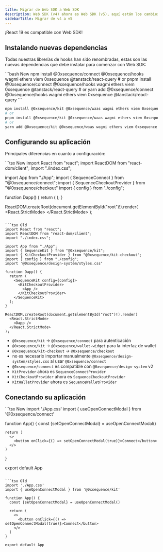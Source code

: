 ```yaml
---
title: Migrar de Web SDK a Web SDK
description: Web SDK (v4) ahora es Web SDK (v5), aquí están los cambios más importantes.
sidebarTitle: Migrar de v4 a v5
---
```


<Note>
  ¡React 19 es compatible con Web SDK!
</Note>

## Instalando nuevas dependencias
Todas nuestras librerías de hooks han sido renombradas, estas son las nuevas dependencias que debe instalar para comenzar con Web SDK:

<CodeGroup>
  ```bash New 
  npm install @0xsequence/connect @0xsequence/hooks wagmi ethers viem 0xsequence @tanstack/react-query
  # or
  pnpm install @0xsequence/connect @0xsequence/hooks wagmi ethers viem 0xsequence @tanstack/react-query
  # or
  yarn add @0xsequence/connect @0xsequence/hooks wagmi ethers viem 0xsequence @tanstack/react-query
  ```

  ```bash Old
  npm install @0xsequence/kit @0xsequence/waas wagmi ethers viem 0xsequence @0xsequence/design-system@^1.9.0 motion @tanstack/react-query
  # or
  pnpm install @0xsequence/kit @0xsequence/waas wagmi ethers viem 0xsequence @0xsequence/design-system@^1.9.0 motion @tanstack/react-query
  # or
  yarn add @0xsequence/kit @0xsequence/waas wagmi ethers viem 0xsequence @0xsequence/design-system@^1.9.0 motion @tanstack/react-query
  ```
</CodeGroup>

## Configurando su aplicación
Principales diferencias en cuanto a configuración:

<CodeGroup>
  ```tsx New
  import React from "react";
  import ReactDOM from "react-dom/client";
  import "./index.css"; 

  import App from "./App";
  import { SequenceConnect } from "@0xsequence/connect";
  import { SequenceCheckoutProvider } from "@0xsequence/checkout"
  import { config } from "./config";

  function Dapp() {
    return (
      <SequenceConnect config={config}>
        <SequenceCheckoutProvider>
            <App />
        </SequenceCheckoutProvider>
      </SequenceConnect>
    );
  }

  ReactDOM.createRoot(document.getElementById("root")!).render(
    <React.StrictMode>
      <Dapp />
    </React.StrictMode>
  );
  ```

  ```tsx Old
  import React from "react";
  import ReactDOM from "react-dom/client";
  import "./index.css";

  import App from "./App";
  import { SequenceKit } from "@0xsequence/kit";
  import { KitCheckoutProvider } from "@0xsequence/kit-checkout";
  import { config } from "./config";
  import '@0xsequence/design-system/styles.css'

  function Dapp() {
    return (
      <SequenceKit config={config}>
        <KitCheckoutProvider>
          <App />
        </KitCheckoutProvider>
      </SequenceKit>
    );
  }

  ReactDOM.createRoot(document.getElementById("root")!).render(
    <React.StrictMode>
      <Dapp />
    </React.StrictMode>
  );
  ```
</CodeGroup>

- `@0xsequence/kit` -> `@0xsequence/connect` para autenticación
- `@0xsequence/kit` -> `@0xsequence/wallet-widget` para la interfaz de wallet
- `@0xsequence/kit-checkout` -> `@0xsequence/checkout`
- no es necesario importar manualmente `@0xsequence/design-system/styles.css` al usar `@0xsequence/connect`
- `@0xsequence/connect` es compatible con `@0xsequence/design-system` v2
- `KitProvider` ahora es `SequenceConnectProvider`
- `KitCheckoutProvider` ahora es `SequenceCheckoutProvider`
- `KitWalletProvider` ahora es `SequenceWalletProvider`

## Conectando su aplicación

<CodeGroup>
  ```tsx New
  import './App.css'
  import { useOpenConnectModal } from '@0xsequence/connect'

  function App() {
    const {setOpenConnectModal} = useOpenConnectModal()
    
    return (
      <>
        <button onClick={() => setOpenConnectModal(true)}>Connect</button>
      </>
    )
  }

  export default App
  ```

  ```tsx Old
  import './App.css'
  import { useOpenConnectModal } from '@0xsequence/kit'

  function App() {
    const {setOpenConnectModal} = useOpenConnectModal()
    
    return (
      <>
        <button onClick={() => setOpenConnectModal(true)}>Connect</button>
      </>
    )
  }

  export default App
  ```
</CodeGroup>